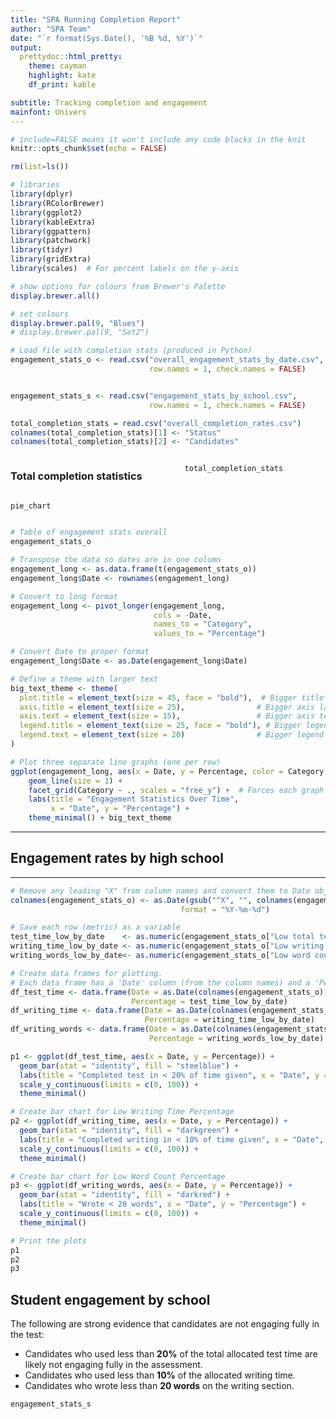 ```yaml
---
title: "SPA Running Completion Report"
author: "SPA Team"
date: "`r format(Sys.Date(), '%B %d, %Y')`"
output:
  prettydoc::html_pretty:
    theme: cayman
    highlight: kate
    df_print: kable

subtitle: Tracking completion and engagement
mainfont: Univers
---
```

<style type="text/css">
   .main-container {max-width: 70%;}
   .row {display: flex;}
   .column {flex: 50%;}
</style>


```r
# include=FALSE means it won't include any code blocks in the knit
knitr::opts_chunk$set(echo = FALSE)
```

```r
rm(list=ls()) 
```

```r
# libraries
library(dplyr)
library(RColorBrewer)
library(ggplot2)
library(kableExtra)
library(ggpattern)
library(patchwork)
library(tidyr)
library(gridExtra)
library(scales)  # For percent labels on the y-axis
```

```r
# show options for colours from Brewer's Palette
display.brewer.all()
```


```r
# set colours
display.brewer.pal(9, "Blues")
# display.brewer.pal(9, "Set2")

```





```r
# Load file with completion stats (produced in Python)
engagement_stats_o <- read.csv("overall_engagement_stats_by_date.csv", 
                               row.names = 1, check.names = FALSE)


engagement_stats_s <- read.csv("engagement_stats_by_school.csv", 
                               row.names = 1, check.names = FALSE)

total_completion_stats = read.csv("overall_completion_rates.csv")
colnames(total_completion_stats)[1] <- "Status"
colnames(total_completion_stats)[2] <- "Candidates"
```

<style type="text/css">
   .main-container {max-width: 100%;}
   .row {display: flex;}
   .column {flex: 50%;}


## How many candidates have completed the exam in total?



```r

df <- total_completion_stats %>%
  filter(Status != "Percentage Completed") %>%   # Remove the percentage row
  mutate(Candidates = as.numeric(Candidates))    # Convert to numeric

# Create the pie chart using the filtered dataframe
pie_chart <- ggplot(df, aes(x = "", y = Candidates, fill = Status)) +
  geom_bar(stat = "identity", width = 1, color = "white") + 
  coord_polar("y", start = 0) + 
  scale_fill_manual(values = c("#2E8B57", "#A1D99B")) +  # Gradient-like colors
  theme_void() + 
  labs(title = "Completion Status") +
  theme(plot.title = element_text(hjust = 0.5, face = "bold", size = 14)) + 
  geom_text(aes(label = paste0(round((Candidates / sum(Candidates)) * 100, 1), "%")),
            position = position_stack(vjust = 0.5), 
            size = 6, fontface = "bold", color = "white")


```
</style>
<div class = "row">
<div class = "column">
### Total completion statistics
```r
```


```r
pie_chart
```
</div>

<div class = "column">
```r
total_completion_stats
```
</div>
</div>


```r
# Table of engagement stats overall
engagement_stats_o

# Transpose the data so dates are in one column
engagement_long <- as.data.frame(t(engagement_stats_o))
engagement_long$Date <- rownames(engagement_long)

# Convert to long format
engagement_long <- pivot_longer(engagement_long, 
                                cols = -Date, 
                                names_to = "Category", 
                                values_to = "Percentage")

# Convert Date to proper format
engagement_long$Date <- as.Date(engagement_long$Date)

# Define a theme with larger text
big_text_theme <- theme(
  plot.title = element_text(size = 45, face = "bold"),  # Bigger title
  axis.title = element_text(size = 25),                # Bigger axis labels
  axis.text = element_text(size = 15),                 # Bigger axis text
  legend.title = element_text(size = 25, face = "bold"), # Bigger legend title
  legend.text = element_text(size = 20)                # Bigger legend text
)

# Plot three separate line graphs (one per row)
ggplot(engagement_long, aes(x = Date, y = Percentage, color = Category)) +
    geom_line(size = 1) +
    facet_grid(Category ~ ., scales = "free_y") +  # Forces each graph to be on a separate row
    labs(title = "Engagement Statistics Over Time", 
         x = "Date", y = "Percentage") +
    theme_minimal() + big_text_theme

```


<hr>




## Engagement rates by high school
<hr>

```r
# Remove any leading "X" from column names and convert them to Date objects
colnames(engagement_stats_o) <- as.Date(gsub("^X", "", colnames(engagement_stats_o)), 
                                      format = "%Y-%m-%d")

# Save each row (metric) as a variable
test_time_low_by_date    <- as.numeric(engagement_stats_o["Low total test time percentage", ])
writing_time_low_by_date <- as.numeric(engagement_stats_o["Low writing time percentage", ])
writing_words_low_by_date<- as.numeric(engagement_stats_o["Low word count percentage", ])

# Create data frames for plotting.
# Each data frame has a 'Date' column (from the column names) and a 'Percentage' column (the row values)
df_test_time <- data.frame(Date = as.Date(colnames(engagement_stats_o)),
                           Percentage = test_time_low_by_date)
df_writing_time <- data.frame(Date = as.Date(colnames(engagement_stats_o)),
                              Percentage = writing_time_low_by_date)
df_writing_words <- data.frame(Date = as.Date(colnames(engagement_stats_o)),
                               Percentage = writing_words_low_by_date)

p1 <- ggplot(df_test_time, aes(x = Date, y = Percentage)) +
  geom_bar(stat = "identity", fill = "steelblue") +
  labs(title = "Completed test in < 20% of time given", x = "Date", y = "Percentage") +
  scale_y_continuous(limits = c(0, 100)) +
  theme_minimal()

# Create bar chart for Low Writing Time Percentage
p2 <- ggplot(df_writing_time, aes(x = Date, y = Percentage)) +
  geom_bar(stat = "identity", fill = "darkgreen") +
  labs(title = "Completed writing in < 10% of time given", x = "Date", y = "Percentage") +
  scale_y_continuous(limits = c(0, 100)) +
  theme_minimal()

# Create bar chart for Low Word Count Percentage
p3 <- ggplot(df_writing_words, aes(x = Date, y = Percentage)) +
  geom_bar(stat = "identity", fill = "darkred") +
  labs(title = "Wrote < 20 words", x = "Date", y = "Percentage") +
  scale_y_continuous(limits = c(0, 100)) +
  theme_minimal()

# Print the plots
p1
p2
p3

```


## Student engagement by school

The following are strong evidence that candidates are not engaging fully in the test:

- Candidates who used less than **20%** of the total allocated test time are likely not engaging fully in the assessment.
- Candidates who used less than **10%** of the allocated writing time.
- Candidates who wrote less than **20 words** on the writing section.

 
```r
engagement_stats_s


```

